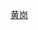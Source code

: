 <noinclude>{{BS-map
| title = 浠水站站线布置图
| map = </noinclude>
\CONTg\CONTg~~ ~~{{rmri|u}}[[京九铁路]][[北京西站]]方向
ENDEa\STRg\STRf
STRc2\ABZg3\STR\STR\
LSTR3+1!~STRc2\ABZg3!~STRc4\STR\STR\
LSTR3+1\ABZg2!~STRc4\STR+c3\STR\
STR+c1\ABZg+4!~STRc2\ABZg3
STR\ABZg+1\STR+c4
STR+c2\ABZg3\STR
ABZg+1\ABZg2!~STRc4\STR+c3
STRc2\ABZg3!~STRc2\ABZg3!~STRc1\ABZg+4\
STR+1\ABZg+1!~STRc4\STR+c4\ABZg2\STRc3
STR\STR\STR\STR+c1\STR+4
STR\STR+BSl\STR+BSr\STR\STR+BSl
STR\STR+BSl\STR+BSr\STR\STR+BSl
STR\STR+BSl\STR+BSr\STR\STR+BSl
STR\STR+BSl\STR+BSr\STR\STR+BSl
STR\STR+BSl\STR+BSr\STR\STR+BSl
STR\STR+BSl\STR+BSr\STR\STR+BSl
STR2\STR+c3\STR\STR\STR
STRc1\ABZ2+4g\STR+c3\STR+c2\STR3
\STRc1\ABZg+4\ABZg+1\STRc4
\STR+c2\ABZg3
\ABZg+1\STR+c4
\ABZg2\STR+c3
\STR+c1\ABZg+4
\STRg\STRf
\CONTf\CONTf~~ ~~ {{rmri|d}}[[京九铁路]][[常平站]]方向
<noinclude>}}

{{Rdt intro|[[浠水站|浠水站]]}}

[[Category:湖北省鐵路車站RDT|黄岗]]
</noinclude>